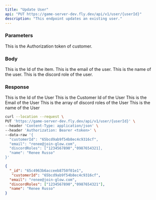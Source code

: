 ```yaml
---
title: "Update User"
api: "PUT https://game-server-dev.fly.dev/api/v1/user/{userId}"
description: "This endpoint updates an existing user."
---
```


### Parameters
<ParamField header="Authorization" type="string" required>
  This is the Authorization token of customer.
</ParamField>

### Body
<ParamField path="userId" type="string" required>
  This is the Id of the item.
</ParamField>

<ParamField body="email" type="string">
  This is the email of the user.
</ParamField>

<ParamField body="name" type="string">
  This is the name of the user.
</ParamField>

<ParamField body="discordRoles" type="string">
  This is the discord role of the user.
</ParamField>

### Response

<ResponseField name="_id" type="string">
  This is the Id of the User
</ResponseField>

<ResponseField name="customerId" type="string">
  This is the Customer Id of the User
</ResponseField>

<ResponseField name="email" type="string">
  This is the Email of the User
</ResponseField>

<ResponseField name="discordRoles" type="array">
  This is the array of discord roles of the User
</ResponseField>

<ResponseField name="name" type="string">
  This is the name of the User
</ResponseField>

<RequestExample>

```bash Example Request
curl --location --request \
PUT 'https://game-server-dev.fly.dev/api/v1/user/{userId}' \
--header 'Content-Type: application/json' \
--header 'Authorization: Bearer <token>' \
--data-raw '{
  "customerId": "65bcd9ab9f54b8ec4c9316cf",
  "email": "renee@join-glow.com",
  "discordRoles": ["1234567890","0987654321],
  "name": "Renee Russo"
}'
```

</RequestExample>

<ResponseExample>

```json Response
{
  "_id": "65c4963b6acceeb8750f01e1",
   "customerId": "65bcd9ab9f54b8ec4c9316cf",
  "email": "renee@join-glow.com",
  "discordRoles": ["1234567890","0987654321"],
  "name": "Renee Russo"
}
```

</ResponseExample>
